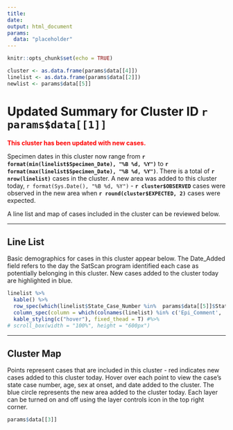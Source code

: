 ```yaml
---
title: 
date: 
output: html_document
params:
  data: "placeholder"
---
```


```r
knitr::opts_chunk$set(echo = TRUE)

cluster <- as.data.frame(params$data[[4]])
linelist <- as.data.frame(params$data[[2]])
newlist <- params$data[[5]]

```


# Updated Summary for Cluster ID `r params$data[[1]]`

\newline

<p style="color: red; font-weight: bold;">This cluster has been updated with new cases.<p>

\newline

Specimen dates in this cluster now range from **`r format(min(linelist$Specimen_Date), "%B %d, %Y")`** to **`r format(max(linelist$Specimen_Date), "%B %d, %Y")`**. There is a total of **`r nrow(linelist)`** cases in the cluster. A new area was added to this cluster today, `r format(Sys.Date(), "%B %d, %Y")` - **`r cluster$OBSERVED`** cases were observed in the new area when **`r round(cluster$EXPECTED, 2)`** cases were expected.

\newline

A line list and map of cases included in the cluster can be reviewed below.

\newline

***

## Line List

Basic demographics for cases in this cluster appear below. The Date_Added field refers to the day the SatScan program identified each case as potentially belonging in this cluster. New cases added to the cluster today are highlighted in blue. 
```r

linelist %>%
  kable() %>%
  row_spec(which(linelist$State_Case_Number %in%  params$data[[5]]$State_Case_Number), bold = T, background = "#e6ebff") %>%
  column_spec(column = which(colnames(linelist) %in% c('Epi_Comment', 'Reporter_Comment')), width_min = "8cm") %>%
  kable_styling(c("hover"), fixed_thead = T) #%>%
# scroll_box(width = "100%", height = "600px") 

```


***

## Cluster Map

Points represent cases that are included in this cluster - red indicates new cases added to this cluster today. Hover over each point to view the case's state case number, age, sex at onset, and date added to the cluster. The blue circle represents the new area added to the cluster today. Each layer can be turned on and off using the layer controls icon in the top right corner.

```r
params$data[[3]]
```
